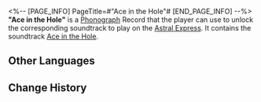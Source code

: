 <%-- [PAGE_INFO]
PageTitle=#"Ace in the Hole"#
[END_PAGE_INFO] --%>
{{Item Infobox
|id          = 210308
|image       = Item Ace in the Hole.png{{subst:void|<!--$UPLOAD:<<SpriteOutput/ItemFigures/210001.png>-<Item Ace in the Hole.png>-<Item Icons>>-->}}
|type        = Disk
|invCategory = Valuables
|rarity      = 3
|effect      = 
|description = A record that can be played on the Express' phonograph. It might be a chance acquisition or a gift from someone else. All sorts of memories surge up when the music plays &mdash; the smiles, encounters, touches, and the excitement of battle. Maybe that is why people still collect records even as society rapidly advances.<br />The current record contains the track "Ace in the Hole."
}}
{{Description|''The greatest entertainment often comes with the greatest risks.''}}
'''"Ace in the Hole"''' is a [[Phonograph]] Record that the player can use to unlock the corresponding soundtrack to play on the [[Astral Express]]. It contains the soundtrack [[Ace in the Hole]].

==Other Languages==
{{Other Languages
|en   = "Ace in the Hole"
|zhs  = 《倒扣的王牌》
|zht  = 《倒扣的王牌》
|ja   = 『伏せられたエース』
|ko   = ≪비장의 술수≫
|es   = As en la manga
|fr   = «&nbsp;Ace in the Hole&nbsp;»
|ru   = Ace in the Hole
|th   = "Ace in the Hole"
|vi   = "Ván Bài Lật Ngược"
|de   = „Ass im Ärmel“
|id   = "Ace in the Hole"
|pt   = "Ace in the Hole"
}}

==Change History==
{{Change History|2.0}}